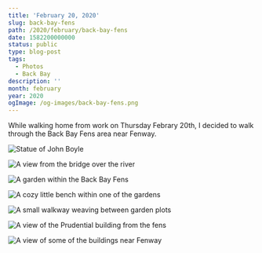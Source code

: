 ```yaml
---
title: 'February 20, 2020'
slug: back-bay-fens
path: /2020/february/back-bay-fens
date: 1582200000000
status: public
type: blog-post
tags:
  - Photos
  - Back Bay
description: ''
month: february
year: 2020
ogImage: /og-images/back-bay-fens.png
---
```




While walking home from work on Thursday Febrary 20th, I decided to walk through
the Back Bay Fens area near Fenway.

<Spacer />

<img src="/back-bay-fens/john-boyle.jpg" alt="Statue of John Boyle" />

<Spacer />

<img
  src="/back-bay-fens/river-geese.jpg"
  alt="A view from the bridge over the river"
/>

<Spacer />

<img
  src="/back-bay-fens/garden.jpg"
  alt="A garden within the Back Bay Fens"
/>

<Spacer />

<img
  src="/back-bay-fens/garden-furniture.jpg"
  alt="A cozy little bench within one of the gardens"
/>

<Spacer />

<img
  src="/back-bay-fens/garden-walkways.jpg"
  alt="A small walkway weaving between garden plots"
/>

<Spacer />

<img
  src="/back-bay-fens/view-of-the-pru.jpg"
  alt="A view of the Prudential building from the fens"
/>

<Spacer />

<img
  src="/back-bay-fens/fenway.jpg"
  alt="A view of some of the buildings near Fenway"
/>

<Spacer />

